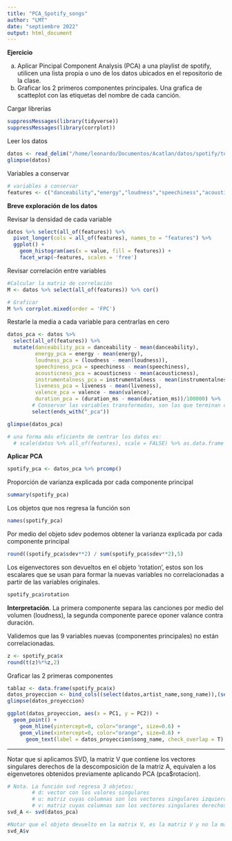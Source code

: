 ```yaml
---
title: "PCA_Spotify_songs"
author: "LMT"
date: "septiembre 2022"
output: html_document
---
```


**Ejercicio**

a) Aplicar Pincipal Component Analysis (PCA) a una playlist de spotify, utilicen una lista propia o uno de los datos ubicados en el repositorio de la clase.
b) Graficar los 2 primeros componentes principales. Una grafica de scatteplot con las etiquetas del nombre de cada canción.


Cargar librerías
```r
suppressMessages(library(tidyverse))
suppressMessages(library(corrplot))
```


Leer los datos
```r
datos <- read_delim("/home/leonardo/Documentos/Acatlan/datos/spotify/top_50_global_2022_semana_36.txt", delim = "|") 
glimpse(datos)
```

Variables a conservar
```r
# variables a conservar
features <- c("danceability","energy","loudness","speechiness","acousticness","instrumentalness","liveness","valence", "duration_ms")
```

**Breve exploración de los datos**

Revisar la densidad de cada variable

```r
datos %>% select(all_of(features)) %>% 
  pivot_longer(cols = all_of(features), names_to = "features") %>% 
  ggplot() +
    geom_histogram(aes(x = value, fill = features)) +
    facet_wrap(~features, scales = 'free')
```


Revisar correlación entre variables

```r
#Calcular la matriz de correlación
M <- datos %>% select(all_of(features)) %>% cor()

# Graficar
M %>% corrplot.mixed(order = 'FPC')
```

Restarle la media a cada variable para centrarlas en cero

```r
datos_pca <- datos %>% 
  select(all_of(features)) %>% 
  mutate(danceability_pca = danceability - mean(danceability),
         energy_pca = energy - mean(energy),
         loudness_pca = (loudness - mean(loudness)),
         speechiness_pca = speechiness - mean(speechiness),
         acousticness_pca = acousticness - mean(acousticness),
         instrumentalness_pca = instrumentalness - mean(instrumentalness),
         liveness_pca = liveness - mean(liveness),
         valence_pca = valence - mean(valence),
         duration_pca = (duration_ms - mean(duration_ms))/100000) %>% 
        # Conservar las variables transformadas, son las que terminan con '_pca'
        select(ends_with("_pca"))

glimpse(datos_pca)
```

```r
# una forma más eficiente de centrar los datos es:
  # scale(datos %>% all_of(features), scale = FALSE) %>% as.data.frame
```



**Aplicar PCA**

```r
spotify_pca <- datos_pca %>% prcomp()
```


Proporción de varianza explicada por cada componente principal
```r
summary(spotify_pca)
```

Los objetos que nos regresa la función son
```r
names(spotify_pca)
```

Por medio del objeto sdev podemos obtener la varianza explicada por cada componente principal

```r
round((spotify_pca$sdev**2) / sum(spotify_pca$sdev**2),5)
```

Los eigenvectores son devueltos en el objeto 'rotation', estos son los escalares que se usan para formar la nuevas variables no correlacionadas a partir de las variables originales.

```r
spotify_pca$rotation
```

**Interpretación**. La primera componente separa las canciones por medio del volumen (loudness), la segunda componente parece oponer valance contra duración.


Validemos que las 9 variables nuevas (componentes principales) no están correlacionadas.
```r
z <- spotify_pca$x
round(t(z)%*%z,2)
```

Graficar las 2 primeras componentes
```r
tablaz <- data.frame(spotify_pca$x)
datos_proyeccion <- bind_cols((select(datos,artist_name,song_name)),(select(tablaz,PC1,PC2)))
glimpse(datos_proyeccion)
```


```r
ggplot(datos_proyeccion, aes(x = PC1, y = PC2)) +
  geom_point() + 
    geom_hline(yintercept=0, color="orange", size=0.6) + 
    geom_vline(xintercept=0, color="orange", size=0.6) +
      geom_text(label = datos_proyeccion$song_name, check_overlap = T)
```


---

Notar que si aplicamos SVD, la matriz V que contiene los vectores singulares derechos de la descomposición de la matriz A, equivalen a los eigenvetores obtenidos previamente aplicando PCA (pca$rotacion).

```r
# Nota. La función svd regresa 3 objetos: 
        # d: vector con los valores singulares
        # u: matriz cuyas columnas son los vectores singulares izquierdos 
        # v: matriz cuyas columnas son los vectores singulares derechos.  
svd_A <- svd(datos_pca)

```


```r
#Notar que el objeto devuelto en la matrix V, es la matriz V y no la matriz V transpuesta.
svd_A$v
```



